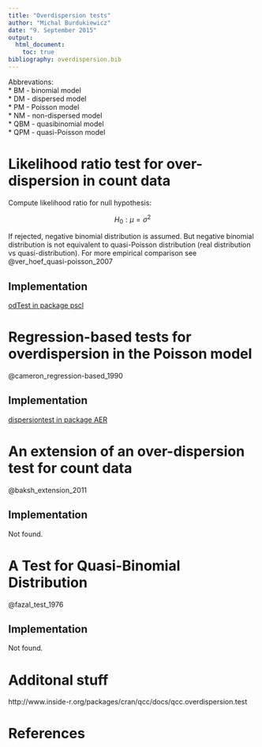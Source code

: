 ```yaml
---
title: "Overdispersion tests"
author: "Michal Burdukiewicz"
date: "9. September 2015"
output: 
  html_document:
    toc: true
bibliography: overdispersion.bib
---
```


Abbrevations:  
* BM - binomial model  
* DM - dispersed model  
* PM - Poisson model  
* NM - non-dispersed model  
* QBM - quasibinomial model  
* QPM - quasi-Poisson model  


# Likelihood ratio test for over-dispersion in count data

Compute likelihood ratio for null hypothesis:

$$
H_0: \mu = \sigma^2 
$$

If rejected, negative binomial distribution is assumed. But negative binomial distribution is not equivalent to quasi-Poisson distribution (real distribution vs quasi-distribution). For more empirical comparison see @ver_hoef_quasi-poisson_2007

## Implementation
[odTest in package pscl](http://www.inside-r.org/packages/cran/pscl/docs/odTest)

# Regression-based tests for overdispersion in the Poisson model

@cameron_regression-based_1990

## Implementation
[dispersiontest  in package AER](http://artax.karlin.mff.cuni.cz/r-help/library/AER/html/dispersiontest.html)

# An extension of an over-dispersion test for count data

@baksh_extension_2011

## Implementation
Not found.

# A Test for Quasi-Binomial Distribution

@fazal_test_1976

## Implementation
Not found.

# Additonal stuff
http://www.inside-r.org/packages/cran/qcc/docs/qcc.overdispersion.test

# References

